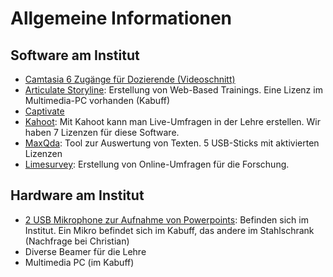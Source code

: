 # Allgemeine Informationen

## Software am Institut

* [Camtasia 6 Zugänge für Dozierende (Videoschnitt)](https://www.techsmith.de/camtasia.html)
* [Articulate Storyline](https://articulate.com/): Erstellung von Web-Based Trainings. Eine Lizenz im Multimedia-PC vorhanden (Kabuff)
* [Captivate](https://www.adobe.com/de/products/captivate.html)
* [Kahoot](https://kahoot.it/): Mit Kahoot kann man Live-Umfragen in der Lehre erstellen. Wir haben 7 Lizenzen für diese Software.
* [MaxQda](https://www.maxqda.de/): Tool zur Auswertung von Texten. 5 USB-Sticks mit aktivierten Lizenzen
* [Limesurvey](https://umfrage.ezw.uni-freiburg.de/index.php/admin/authentication/sa/login): Erstellung von Online-Umfragen für die Forschung.

## Hardware am Institut

* [2 USB Mikrophone zur Aufnahme von Powerpoints](https://www.amazon.de/Rode-Studioqualit%C3%A4t-USB-Kondensatormikrofon-Tischstativ-Popschutz/dp/B00KQPGRRE): Befinden sich im Institut. Ein Mikro befindet sich im Kabuff, das andere im Stahlschrank (Nachfrage bei Christian)
* Diverse Beamer für die Lehre
* Multimedia PC (im Kabuff)

